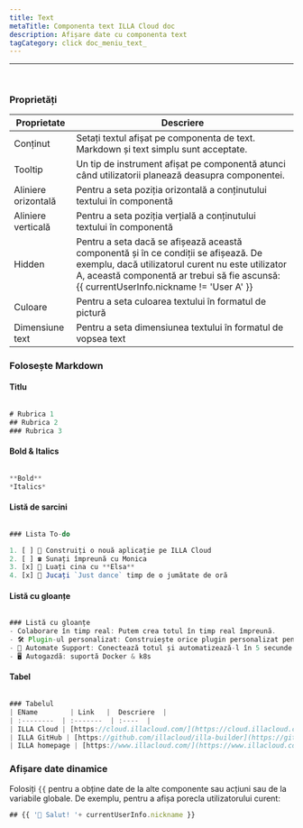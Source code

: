 ```yaml
---
title: Text
metaTitle: Componenta text ILLA Cloud doc
description: Afișare date cu componenta text
tagCategory: click doc_meniu_text_
---
```


* * *

## <Heading hidden>Text</Heading>

<img src='https://cdn.illacloud.com/official-website/img/docs/assemble/text1.png' alt="" />

### Proprietăți

| Proprietate         | Descriere                                                                                                                                                                                                                           |
| ------------------- | ----------------------------------------------------------------------------------------------------------------------------------------------------------------------------------------------------------------------------------- |
| Conținut            | Setați textul afișat pe componenta de text. Markdown și text simplu sunt acceptate.                                                                                                                                                 |
| Tooltip             | Un tip de instrument afișat pe componentă atunci când utilizatorii planează deasupra componentei.                                                                                                                                   |
| Aliniere orizontală | Pentru a seta poziția orizontală a conținutului textului în componentă                                                                                                                                                              |
| Aliniere verticală  | Pentru a seta poziția verțială a conținutului textului în componentă                                                                                                                                                                |
| Hidden              | Pentru a seta dacă se afișează această componentă și în ce condiții se afișează. De exemplu, dacă utilizatorul curent nu este utilizator A, această componentă ar trebui să fie ascunsă: {{ currentUserInfo.nickname != 'User A' }} |
| Culoare             | Pentru a seta culoarea textului în formatul de pictură                                                                                                                                                                              |
| Dimensiune text     | Pentru a seta dimensiunea textului în formatul de vopsea text                                                                                                                                                                       |

### Folosește Markdown

#### Titlu

<img src='https://cdn.illacloud.com/official-website/img/docs/assemble/text2.png' alt="" />

```jsx
# Rubrica 1
## Rubrica 2
### Rubrica 3
```

#### Bold & Italics

<img src='https://cdn.illacloud.com/official-website/img/docs/assemble/text3.png' alt="" />

```jsx
**Bold**
*Italics*
```

#### Listă de sarcini

<img src='https://cdn.illacloud.com/official-website/img/docs/assemble/text4.png' alt="" />

```jsx
### Lista To-do

1. [ ] 🚀 Construiți o nouă aplicație pe ILLA Cloud
2. [ ] ☎️ Sunați împreună cu Monica
3. [x] 🍷 Luați cina cu **Elsa**
4. [x] 💃 Jucați `Just dance` timp de o jumătate de oră
```

#### Listă cu gloanțe

<img src='https://cdn.illacloud.com/official-website/img/docs/assemble/text5.png' alt="" />

```jsx
### Listă cu gloanțe
- Colaborare în timp real: Putem crea totul în timp real împreună.
- 🛠️ Plugin-ul personalizat: Construiește orice plugin personalizat pentru a face ceea ce doriți.
- 🤖 Automate Support: Conectează totul și automatizează-l în 5 secunde.
- 🖥️ Autogazdă: suportă Docker & k8s
```

#### Tabel

<img src='https://cdn.illacloud.com/official-website/img/docs/assemble/text6.png' alt="" />

```jsx
### Tabelul
| ΕName        | Link   |  Descriere  |
| :--------  | :-------  | :----  |
| ILLA Cloud | [https://cloud.illacloud.com/](https://cloud.illacloud.com/) |Build apps pe ILLA Cloud|
| ILLA GitHub | [https://github.com/illacloud/illa-builder](https://github.com/illacloud/illa-builder) | Star us pe GitHub|
| ILLA homepage | [https://www.illacloud.com/](https://www.illacloud.com/) |ILLA Cloud Offical website
```

### Afișare date dinamice

Folosiți `{{` pentru a obține date de la alte componente sau acțiuni sau de la variabile globale. De exemplu, pentru a afișa porecla utilizatorului curent:

```jsx
## {{ '👋 Salut! '+ currentUserInfo.nickname }}
```
